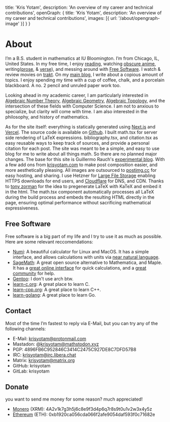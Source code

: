 
  title: 'Kris Yotam',
  description: 'An overview of my career and technical contributions',
  openGraph: {
    title: 'Kris Yotam',
    description: 'An overview of my career and technical contributions',
    images: [{ url: '/about/opengraph-image' }]
  }
}

# About

<a href="https://twitter.com/krisyotam" target="_blank">
  <ProfileImage />
</a>

I&rsquo;m a B.S. student in mathematics at IU Bloomington. I&rsquo;m from
Chicago, IL, United States. In my free time, I enjoy [reading](https://app.thestorygraph.com/profile/krisyotam?redirect=true), watching [obscure anime](https://myanimelist.net/stacks/39037), writing([prose](https://krisyotam/categories), & [verse](https://krisyotam.com/poetry)), and 
messing around with [Free Software](https://www.gnu.org/philosophy/philosophy.html). I watch & review movies on [trakt](https://trakt.tv/users/krisyotam). On my [main blog](https://krisyotam.com), I write about 
a copious amount of topics. I enjoy spending my time with a cup of coffee, chalk, and a porcelain blackboard. A no. 2 pencil and unruled paper work too.

Looking ahead in my academic career, I am particularly interested in [Algebraic Number Theory](https://en.wikipedia.org/wiki/Algebraic_number_theory), [Algebraic Geometry](https://en.wikipedia.org/wiki/Algebraic_geometry), [Algebraic Topology](https://en.wikipedia.org/wiki/Algebraic_topology#:~:text=Algebraic%20topology%20is%20a%20branch,classify%20up%20to%20homotopy%20equivalence), and 
the intersection of these fields with Computer Science. I am not to anxious to specialize, but clarity will come with time.  I am also interested in the philosophy, and history of mathematics.

As for the site itself: everything is statically generated using [Next.js](https://nextjs.org) and [Vercel](https://vercel.com). The source code is available on [Github](https://github.com/krisyotam/mathblog).
I built math.tsx for server side rendering of LaTeX expressions. bibliography.tsx, and citation.tsx as easy reusable ways to keep track of sources, and provide a personal citation for each post.
The site was meant to be a simple, and easy to use blog for me to write about all things math. So there are no planned major changes. The base for this site is Guillermo Rauch's [experimental blog](https://github.com/rauchg/blog).
With a few add ons from [krisyotam.com](https://krisyotam.com) to make post composition easier, and more aesthetically pleasing. 
All images are outsourced to [postimg.cc](https://postimg.cc) for easy hosting, and sharing. I use Hetzner for [Large File Storage](https://www.krisyotam.com/blog/2025/krisyotam-lfs) enabling HTTPS downloads for end users, and [Cloudflare](https://www.cloudflare.com/) for DNS, and CDN.
Thanks to [tony zorman](https://tony-zorman.com/) for the idea to pregenerate LaTeX with KaTeX and embed it in the html. The math.tsx component automatically processes all LaTeX during the build process and embeds the resulting HTML directly in the page, ensuring optimal performance without sacrificing mathematical expressiveness.

## Free Software 
Free software is a big part of my life and I try to use it as much as possible. Here are some relevant reccomendations:

- [Numi](https://numi.app/): A beautiful calculator for Linux and MacOS. It has a simple interface, and allows calculations with units via [near natural language](https://github.com/nikolaeu/numi/wiki).
- [SageMath](https://www.sagemath.org/): A great open source alternative to Mathematica, and Maple. It has a [great online interface](https://sagecell.sagemath.org/) for quick calculations, and a [great community](https://ask.sagemath.org/) for help.
- [Gentoo](https://www.gentoo.org/): I don't use arch btw. 
- [learn-c.org](https://www.learn-c.org/): A great place to learn C.
- [learn-cpp.org](https://www.learn-cpp.org/): A great place to learn C++.
- [learn-golang](https://www.learn-golang.org/): A great place to learn Go. 

## Contact 
Most of the time I’m fastest to reply via E-Mail, but you can try any of the following channels:  

- E-Mail: krisyotam@protonmail.com
- Mastadon: @krisyotam@mathstodon.xyz
- PGP: 4896FB6C952846C3414C2475C927DE8C7DFD57B8
- IRC: krisyotam@irc.libera.chat
- Matrix: krisyotam@matrix.org
- GitHub: krisyotam
- GitLab: krisyotam

## Donate 
you want to send me money for some reason? much appreciated!
- [Monero](https://www.getmonero.org/) (XRM): 4A2v1k7g3h5j6c8e9f3d4p6q7r8s9t0u1v2w3x4y5z
- [Ethereum](https://ethereum.org/en/) (ETH): 0xb1920ca056cda066f2afe9054daf593f0c71682e